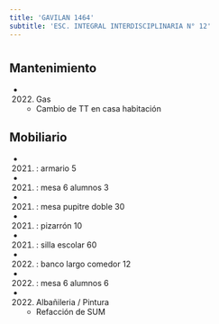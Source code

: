```yaml
---
title: 'GAVILAN 1464'
subtitle: 'ESC. INTEGRAL INTERDISCIPLINARIA N° 12'
---
```


#


## Mantenimiento

*  (2022) Gas 
    + Cambio de TT en casa habitación


## Mobiliario

*  (2021) : armario 5 

*  (2021) : mesa 6 alumnos 3 

*  (2021) : mesa pupitre doble 30 

*  (2021) : pizarrón 10 

*  (2021) : silla escolar 60 

*  (2022) : banco largo comedor 12 

*  (2022) : mesa 6 alumnos 6 




*  (2022) Albañileria / Pintura 
    + Refacción de SUM



